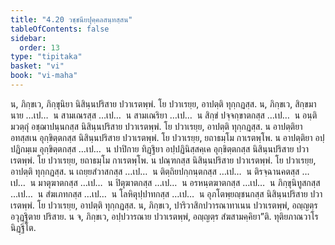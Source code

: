 ```yaml
---
title: "4.20 วชฺชนียปุคฺคลสนฺทสฺสน"
tableOfContents: false
sidebar:
  order: 13
type: "tipitaka"
basket: "vi"
book: "vi-maha"
---
```



<DynamicBreadcrumb />

<Division number="233" book="vi-maha">

<Paragraph number="1070" book="vi-maha">
น, ภิกฺขเว, ภิกฺขุนิยา นิสินฺนปริสาย ปวาเรตพฺพํ. โย ปวาเรยฺย, อาปตฺติ ทุกฺกฏสฺส. น, ภิกฺขเว, สิกฺขมานาย …เป…  น สามเณรสฺส …เป…  น สามเณริยา …เป…  น สิกฺขํ ปจฺจกฺขาตกสฺส …เป…  น อนฺติมวตฺถุํ อชฺฌาปนฺนกสฺส นิสินฺนปริสาย ปวาเรตพฺพํ. โย ปวาเรยฺย, อาปตฺติ ทุกฺกฏสฺส.
</Paragraph>

<Paragraph number="1071" book="vi-maha">
น อาปตฺติยา อทสฺสเน อุกฺขิตฺตกสฺส นิสินฺนปริสาย ปวาเรตพฺพํ. โย ปวาเรยฺย, ยถาธมฺโม กาเรตพฺโพ. น อาปตฺติยา อปฺปฏิกมฺเม อุกฺขิตฺตกสฺส …เป…  น ปาปิกาย ทิฏฺฐิยา อปฺปฏินิสฺสคฺเค อุกฺขิตฺตกสฺส นิสินฺนปริสาย ปวาเรตพฺพํ. โย ปวาเรยฺย, ยถาธมฺโม กาเรตพฺโพ.
</Paragraph>

<Paragraph number="1072" book="vi-maha">
น ปณฺฑกสฺส นิสินฺนปริสาย ปวาเรตพฺพํ. โย ปวาเรยฺย, อาปตฺติ ทุกฺกฏสฺส. น เถยฺยสํวาสกสฺส …เป…  น ติตฺถิยปกฺกนฺตกสฺส …เป…  น ติรจฺฉานคตสฺส …เป…  น มาตุฆาตกสฺส …เป…  น ปิตุฆาตกสฺส …เป…  น อรหนฺตฆาตกสฺส …เป…  น ภิกฺขุนิทูสกสฺส …เป…  น สํฆเภทกสฺส …เป…  น โลหิตุปฺปาทกสฺส …เป…  น อุภโตพฺยญฺชนกสฺส นิสินฺนปริสาย ปวาเรตพฺพํ. โย ปวาเรยฺย, อาปตฺติ ทุกฺกฏสฺส.
</Paragraph>

<Paragraph number="1073" book="vi-maha">
น, ภิกฺขเว, ปาริวาสิกปวารณาทาเนน ปวาเรตพฺพํ, อญฺญตฺร อวุฏฺฐิตาย ปริสาย. น จ, ภิกฺขเว, อปฺปวารณาย ปวาเรตพฺพํ, อญฺญตฺร สํฆสามคฺคิยา”ติ.

</Paragraph>
</Division>

<Paragraph number="1074" type="center" book="vi-maha">
ทุติยภาณวาโร นิฏฺฐิโต.
</Paragraph>